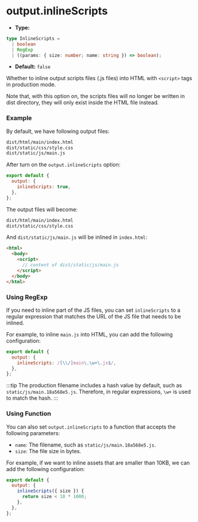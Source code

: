 # output.inlineScripts

- **Type:**

```ts
type InlineScripts =
  | boolean
  | RegExp
  | ((params: { size: number; name: string }) => boolean);
```

- **Default:** `false`

Whether to inline output scripts files (.js files) into HTML with `<script>` tags in production mode.

Note that, with this option on, the scripts files will no longer be written in dist directory, they will only exist inside the HTML file instead.

### Example

By default, we have following output files:

```bash
dist/html/main/index.html
dist/static/css/style.css
dist/static/js/main.js
```

After turn on the `output.inlineScripts` option:

```js
export default {
  output: {
    inlineScripts: true,
  },
};
```

The output files will become:

```bash
dist/html/main/index.html
dist/static/css/style.css
```

And `dist/static/js/main.js` will be inlined in `index.html`:

```html
<html>
  <body>
    <script>
      // content of dist/static/js/main.js
    </script>
  </body>
</html>
```

### Using RegExp

If you need to inline part of the JS files, you can set `inlineScripts` to a regular expression that matches the URL of the JS file that needs to be inlined.

For example, to inline `main.js` into HTML, you can add the following configuration:

```js
export default {
  output: {
    inlineScripts: /[\\/]main\.\w+\.js$/,
  },
};
```

:::tip
The production filename includes a hash value by default, such as `static/js/main.18a568e5.js`. Therefore, in regular expressions, `\w+` is used to match the hash.
:::

### Using Function

You can also set `output.inlineScripts` to a function that accepts the following parameters:

- `name`: The filename, such as `static/js/main.18a568e5.js`.
- `size`: The file size in bytes.

For example, if we want to inline assets that are smaller than 10KB, we can add the following configuration:

```js
export default {
  output: {
    inlineScripts({ size }) {
      return size < 10 * 1000;
    },
  },
};
```
